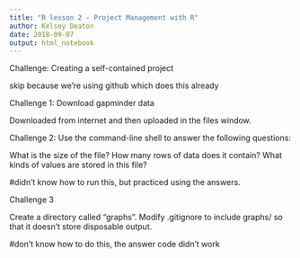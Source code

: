 ```yaml
---
title: "R lesson 2 - Project Management with R"
author: Kelsey Deaton
date: 2018-09-07
output: html_notebook
---
```


Challenge: Creating a self-contained project

skip because we're using github which does this already


Challenge 1: Download gapminder data

Downloaded from internet and then uploaded in the files window.


Challenge 2: 
Use the command-line shell to answer the following questions:

What is the size of the file?
How many rows of data does it contain?
What kinds of values are stored in this file?

#didn't know how to run this, but practiced using the answers. 


Challenge 3

Create a directory called "graphs". Modify .gitignore to include graphs/ so that it doesn't store disposable output. 

#don't know how to do this, the answer code didn't work




